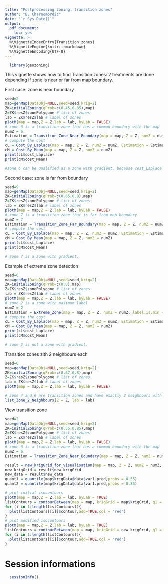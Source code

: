 ```yaml
---
title: "Postprocessing zoning: transition zones"
author: "B. Charnomordic"
date: "`r Sys.Date()`"
output:
  pdf_document:
    toc: yes
vignette: >
  %\VignetteIndexEntry{Transition zones}
  %\VignetteEngine{knitr::rmarkdown}
  %\VignetteEncoding{UTF-8}
---
```


```r
  library(geozoning)
```
This vignette shows how to find Transition zones: 2 treatments are done depending if zone is near or far from map boundary.

First case: zone is near boundary
```r
seed=2
map=genMap(DataObj=NULL,seed=seed,krig=2)
ZK=initialZoning(qProb=c(0.45,0.85),map)
Z=ZK$resZ$zonePolygone # list of zones
lab = ZK$resZ$lab # label of zones
plotM(map = map,Z = Z,lab = lab, byLab = FALSE)
# zone 6 is a transition zone that has a common boundary with the map
numZ = 6
Estimation = Transition_Zone_Near_Boundary(map = map, Z = Z, numZ = numZ)
# compute the cost
cL = Cost_By_Laplace(map = map, Z = Z, numZ = numZ, Estimation = Estimation)
cM = Cost_By_Mean(map = map, Z = Z, numZ = numZ)
print(cL$cost_Laplace)
print(cM$cost_Mean)

#zone 6 can be qualified as a zone with gradient, because cost_Laplace is much smaller than cost_Mean.
```
Second case: zone is far from boundary
```r
seed=9
map=genMap(DataObj=NULL,seed=seed,krig=2)
ZK=initialZoning(qProb=c(0.65,0.8),map)
Z=ZK$resZ$zonePolygone # list of zones
lab = ZK$resZ$lab # label of zones
plotM(map = map,Z = Z,lab = lab, byLab = FALSE)
# zone 7 is a transition zone that is far from map boundary
numZ = 7
Estimation = Transition_Zone_Far_Boundary(map = map, Z = Z, numZ = numZ)
# compute the cost
cL = Cost_By_Laplace(map = map, Z = Z, numZ = numZ, Estimation = Estimation)
cM = Cost_By_Mean(map = map, Z = Z, numZ = numZ)
print(cL$cost_Laplace)
print(cM$cost_Mean)

# zone 7 is a zone with gradient.
```
Example of extreme zone detection
```r
seed=6
map=genMap(DataObj=NULL,seed=seed,krig=2)
ZK=initialZoning(qProb=c(0.8),map)
Z=ZK$resZ$zonePolygone # list of zones
lab = ZK$resZ$lab # label of zones
plotM(map = map,Z = Z,lab = lab, byLab = FALSE)
# zone 2 is a zone with maximum label
numZ = 2
Estimation = Extreme_Zone(map = map, Z = Z, numZ = numZ, label.is.min = FALSE)
# compute the cost
cL = Cost_By_Laplace(map = map, Z = Z, numZ = numZ, Estimation = Estimation)
cM = Cost_By_Mean(map = map, Z = Z, numZ = numZ)
print(cL$cost_Laplace)
print(cM$cost_Mean)

# zone 2 is not a zone with gradient.
```
Transition zones zith 2 neighbours each
```r
seed=6
map=genMap(DataObj=NULL,seed=seed,krig=2)
ZK=initialZoning(qProb=c(0.67,0.8),map)
Z=ZK$resZ$zonePolygone # list of zones
lab = ZK$resZ$lab # label of zones
plotM(map = map,Z = Z,lab = lab, byLab = FALSE)

# zone 4 and 6 are transition zones and have exactly 2 neighbours with different labels.
list_Zone_2_Neighbours(Z = Z, lab = lab)
```
View transition zone
```r
seed=2
map=genMap(DataObj=NULL,seed=seed,krig=2)
ZK=initialZoning(qProb=c(0.55,0.85),map)
Z=ZK$resZ$zonePolygone # list of zones
lab = ZK$resZ$lab # label of zones
plotM(map = map,Z = Z,lab = lab, byLab = FALSE)
# zone 6 is a transition zone that has a common boundary with the map
numZ = 6
Estimation = Transition_Zone_Near_Boundary(map = map, Z = Z, numZ = numZ)

result = new_krigGrid_for_visualisation(map = map, Z = Z, numZ = numZ, solution = Estimation)
new_krigGrid = result$new_krigGrid
new_data = result$new_data
quant1 = quantile(map$krigData@data$var1.pred,probs = 0.55)
quant2 = quantile(map$krigData@data$var1.pred,probs = 0.85)

# plot initial isocontours
plotM(map = map,Z = Z,lab = lab, byLab = TRUE)
listContours = contourBetween(map = map, krigGrid = map$krigGrid, q1 = quant1, q2 = quant2)
for (i in 1:length(listContours)){
  plot(listContours[[i]]$contour,add=TRUE,col = "red")
}
# plot modified isocontours
plotM(map = map,Z = Z,lab = lab, byLab = TRUE)
listContours = contourBetween(map = map, krigGrid = new_krigGrid, q1 = quant1, q2 = quant2)
for (i in 1:length(listContours)){
  plot(listContours[[i]]$contour,add=TRUE,col = "red")
}

```
# Session informations
```r
  sessionInfo()
```


